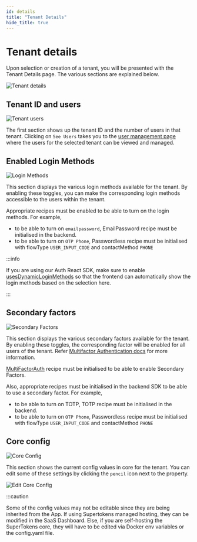 ```yaml
---
id: details
title: "Tenant Details"
hide_title: true
---
```


# Tenant details

Upon selection or creation of a tenant, you will be presented with the Tenant Details page. The various sections are explained below.

<img src="/img/dashboard/tenant-management/details.png" alt="Tenant details"/>

## Tenant ID and users

<img src="/img/dashboard/tenant-management/tenant-users.png" alt="Tenant users"/>

The first section shows up the tenant ID and the number of users in that tenant. Clicking on `See Users` takes you to the [user management page](/docs/userdashboard/users-listing-and-details) where the users for the selected tenant can be viewed and managed.


## Enabled Login Methods

<img src="/img/dashboard/tenant-management/login-methods.png" alt="Login Methods"/>

This section displays the various login methods available for the tenant. By enabling these toggles, you can make the corresponding login methods accessible to the users within the tenant.

Appropriate recipes must be enabled to be able to turn on the login methods. For example, 

- to be able to turn on `emailpassword`, EmailPassword recipe must be initialised in the backend.
- to be able to turn on `OTP Phone`, Passwordless recipe must be initialised with flowType `USER_INPUT_CODE` and contactMethod `PHONE`

:::info

If you are using our Auth React SDK, make sure to enable [usesDynamicLoginMethods](/docs/passwordless/common-customizations/multi-tenancy/common-domain-login#step-3-tell-supertokens-about-the-saved-tenantid-from-the-previous-step) so that the frontend can automatically show the login methods based on the selection here.

:::

## Secondary factors

<img src="/img/dashboard/tenant-management/secondary-factors.png" alt="Secondary Factors"/>

This section displays the various secondary factors available for the tenant. By enabling these toggles, the corresponding factor will be enabled for all users of the tenant. Refer [Multifactor Authentication docs](/docs/mfa/introduction) for more information.

[MultiFactorAuth](/docs/mfa/backend-setup) recipe must be initialised to be able to enable Secondary Factors.

Also, appropriate recipes must be initialised in the backend SDK to be able to use a secondary factor. For example,

- to be able to turn on TOTP, TOTP recipe must be initialised in the backend.
- to be able to turn on `OTP Phone`, Passwordless recipe must be initialised with flowType `USER_INPUT_CODE` and contactMethod `PHONE`

## Core config

<img src="/img/dashboard/tenant-management/core-config.png" alt="Core Config"/>

This section shows the current config values in core for the tenant. You can edit some of these settings by clicking the `pencil` icon next to the property.

<img src="/img/dashboard/tenant-management/edit-core-config.png" alt="Edit Core Config"/>

:::caution

Some of the config values may not be editable since they are being inherited from the App. If using Supertokens managed hosting, they can be modified in the SaaS Dashboard. Else, if you are self-hosting the SuperTokens core, they will have to be edited via Docker env variables or the config.yaml file.
